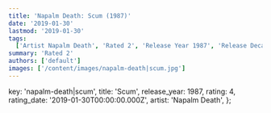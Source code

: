 ```yaml
---
title: 'Napalm Death: Scum (1987)'
date: '2019-01-30'
lastmod: '2019-01-30'
tags:
  ['Artist Napalm Death', 'Rated 2', 'Release Year 1987', 'Release Decade 1980']
summary: 'Rated 2'
authors: ['default']
images: ['/content/images/napalm-death|scum.jpg']
---
```


  key: 'napalm-death|scum',
  title: 'Scum',
  release_year: 1987,
  rating: 4,
  rating_date: '2019-01-30T00:00:00.000Z',
  artist: 'Napalm Death',
};

<MusicRating data={data} />
